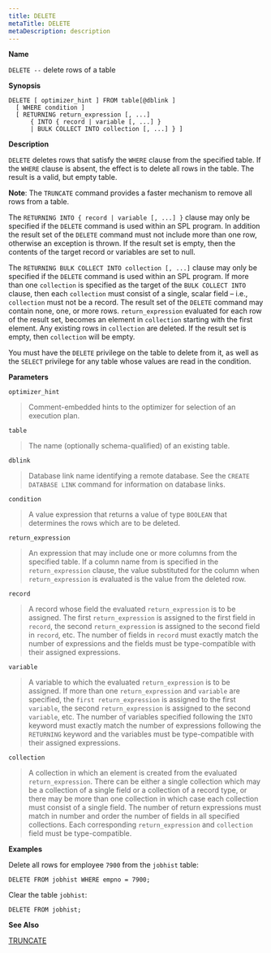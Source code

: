 ```yaml
---
title: DELETE
metaTitle: DELETE
metaDescription: description
---
```


**Name**

`DELETE --` delete rows of a table

**Synopsis**

``` text
DELETE [ optimizer_hint ] FROM table[@dblink ]
  [ WHERE condition ]
  [ RETURNING return_expression [, ...]
      { INTO { record | variable [, ...] }
      | BULK COLLECT INTO collection [, ...] } ]
```

**Description**

`DELETE` deletes rows that satisfy the `WHERE` clause from the specified
table. If the `WHERE` clause is absent, the effect is to delete all rows
in the table. The result is a valid, but empty table.

**Note**: The `TRUNCATE` command provides a faster mechanism to remove
all rows from a table.

The `RETURNING INTO { record | variable [, ...] }` clause may only be
specified if the `DELETE` command is used within an SPL program. In
addition the result set of the `DELETE` command must not include more
than one row, otherwise an exception is thrown. If the result set is
empty, then the contents of the target record or variables are set to
null.

The `RETURNING BULK COLLECT INTO collection [, ...]` clause may only be
specified if the `DELETE` command is used within an SPL program. If more
than one `collection` is specified as the target of the `BULK COLLECT
INTO` clause, then each `collection` must consist of a single, scalar
field – i.e., `collection` must not be a record. The result set of the
`DELETE` command may contain none, one, or more rows.
`return_expression` evaluated for each row of the result set, becomes an
element in `collection` starting with the first element. Any existing
rows in `collection` are deleted. If the result set is empty, then
`collection` will be empty.

You must have the `DELETE` privilege on the table to delete from it, as
well as the `SELECT` privilege for any table whose values are read in
the condition.

**Parameters**

`optimizer_hint`

> Comment-embedded hints to the optimizer for selection of an execution
> plan.

`table`

> The name (optionally schema-qualified) of an existing table.

`dblink`

> Database link name identifying a remote database. See the `CREATE
> DATABASE LINK` command for information on database links.

`condition`

> A value expression that returns a value of type `BOOLEAN` that
> determines the rows which are to be deleted.

`return_expression`

> An expression that may include one or more columns from the specified
> table. If a column name from is specified in the `return_expression`
> clause, the value substituted for the column when `return_expression`
> is evaluated is the value from the deleted row.

`record`

> A record whose field the evaluated `return_expression` is to be
> assigned. The first `return_expression` is assigned to the first field
> in `record`, the second `return_expression` is assigned to the second
> field in `record`, etc. The number of fields in `record` must exactly
> match the number of expressions and the fields must be type-compatible
> with their assigned expressions.

`variable`

> A variable to which the evaluated `return_expression` is to be
> assigned. If more than one `return_expression` and `variable` are
> specified, the `first return_expression` is assigned to the first
> `variable`, the second `return_expression` is assigned to the second
> `variable`, etc. The number of variables specified following the
> `INTO` keyword must exactly match the number of expressions following
> the `RETURNING` keyword and the variables must be type-compatible with
> their assigned expressions.

`collection`

> A collection in which an element is created from the evaluated
> `return_expression`. There can be either a single collection which may
> be a collection of a single field or a collection of a record type, or
> there may be more than one collection in which case each collection
> must consist of a single field. The number of return expressions must
> match in number and order the number of fields in all specified
> collections. Each corresponding `return_expression` and `collection`
> field must be type-compatible.

**Examples**

Delete all rows for employee `7900` from the `jobhist` table:

``` text
DELETE FROM jobhist WHERE empno = 7900;
```

Clear the table `jobhist`:

``` text
DELETE FROM jobhist;
```

**See Also**

[TRUNCATE](truncate)
